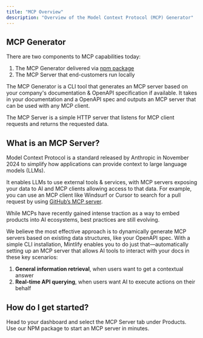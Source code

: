 ```yaml
---
title: "MCP Overview"
description: "Overview of the Model Context Protocol (MCP) Generator"
---
```


## MCP Generator

There are two components to MCP capabilities today:

1. The MCP Generator delivered via [npm package](https://www.npmjs.com/package/mcp)
2. The MCP Server that end-customers run locally

The MCP Generator is a CLI tool that generates an MCP server based on your company's documentation & OpenAPI specification if available. It takes in your documentation and a OpenAPI spec and outputs an MCP server that can be used with any MCP client.

The MCP Server is a simple HTTP server that listens for MCP client requests and returns the requested data.


## What is an MCP Server?

Model Context Protocol is a standard released by Anthropic in November 2024 to simplify how applications can provide context to large language models (LLMs). 

It enables LLMs to use external tools & services, with MCP servers exposing your data to AI and MCP clients allowing access to that data. For example, you can use an MCP client like Windsurf or Cursor to search for a pull request by using [GitHub’s MCP server](https://github.com/modelcontextprotocol/servers/tree/main/src/github).

While MCPs have recently gained intense traction as a way to embed products into AI ecosystems, best practices are still evolving. 

We believe the most effective approach is to dynamically generate MCP servers based on existing data structures, like your OpenAPI spec. With a simple CLI installation, Mintlify enables you to do just that—automatically setting up an MCP server that allows AI tools to interact with your docs in these key scenarios:

1. **General information retrieval**, when users want to get a contextual answer
2. **Real-time API querying**, when users want AI to execute actions on their behalf

## How do I get started?
<CardGroup cols={2}>
  <Card title="Generate an MCP Server" href="/advanced/mcp/mcp-dashboard">
    Head to your dashboard and select the MCP Server tab under Products.
  </Card>
  <Card title="Deploy with our CLI" href="/advanced/mcp/mcp-server">
    Use our NPM package to start an MCP server in minutes.
  </Card>
</CardGroup>

